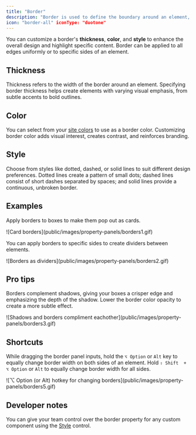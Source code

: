```yaml
---
title: "Border"
description: "Border is used to define the boundary around an element, providing visual separation and emphasis within a page."
icon: "border-all" iconType: "duotone"
---
```


You can customize a border's **thickness**, **color**, and **style** to enhance the overall design and highlight specific content. Border can be applied to all edges uniformly or to specific sides of an element.

## Thickness

Thickness refers to the width of the border around an element. Specifying border thickness helps create elements with varying visual emphasis, from subtle accents to bold outlines.

## Color

You can select from your [site colors](/product/theming#colors) to use as a border color. Customizing border color adds visual interest, creates contrast, and reinforces branding.

## Style

Choose from styles like dotted, dashed, or solid lines to suit different design preferences. Dotted lines create a pattern of small dots; dashed lines consist of short dashes separated by spaces; and solid lines provide a continuous, unbroken border.

## Examples

Apply borders to boxes to make them pop out as cards.

<Frame>![Card borders](public/images/property-panels/borders1.gif)</Frame>

You can apply borders to specific sides to create dividers between elements.

<Frame>
  ![Borders as dividers](public/images/property-panels/borders2.gif)
</Frame>

## Pro tips

Borders complement shadows, giving your boxes a crisper edge and emphasizing the depth of the shadow. Lower the border color opacity to create a more subtle effect.

<Frame>
  ![Shadows and borders compliment
  eachother](public/images/property-panels/borders3.gif)
</Frame>

## Shortcuts

While dragging the border panel inputs, hold the `⌥ Option` or `Alt` key to equally change border width on both sides of an element. Hold `⇧ Shift  + ⌥ Option` or `Alt` to equally change border width for all sides.

<Frame>
  ![⌥ Option (or Alt) hotkey for changing
  borders](public/images/property-panels/borders5.gif)
</Frame>

## Developer notes

You can give your team control over the border property for any custom component using the [Style](/developer/reference/controls/style) control.
